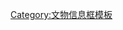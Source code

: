 {{Infobox
|name         = {{{name|大克鼎}}}
|bodystyle    = 
|title        = {{{name|大克鼎}}}
|titlestyle   = 
|image        = {{{image|[[File:Da Ke ding.jpg|200px]]}}}
|imagestyle   = 
|caption      = {{{name|大克鼎}}}
|captionstyle = 
|headerstyle  = background:#ccf;
|labelstyle   = background:#ddf;
|datastyle    = 

|header1 = 器名
|label1  = 
|data1   = 
|header2 = 
|label2  = 
|data2   = {{{name|大克鼎}}}
|header3 = 
|label3  = 类型
|data3   = {{{type|[[鼎]]、[[盛食器]]}}}
|header4 = 
|label4  = 年代
|data4   = {{{time|[[西周]]晚期}}}
|header5 =
|label5  = 尺寸
|data5   = {{{size|通高93.1厘米，口径75.6厘米，腹径74.9厘米，腹深43厘米}}}
|header6 =
|label6  = 重量
|data6   = {{{weight|201.5公斤}}}
|header7 =
|label7  = 出土
|data7   = {{{unearthed|清光绪十六年（1890年）出土于陕西扶风县法门镇任村}}}
|header8 =
|label8  = 藏馆
|data8   = {{{museum|[[上海博物馆]]}}}

|belowstyle = background:#ddf;
}}
<noinclude>
[[Category:文物信息框模板]]
</noinclude>